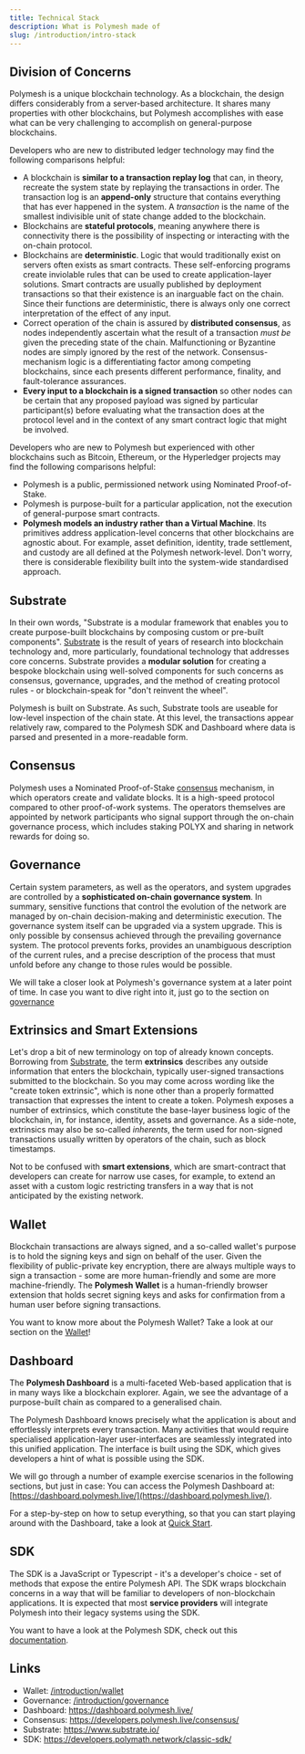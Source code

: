 ```yaml
---
title: Technical Stack
description: What is Polymesh made of
slug: /introduction/intro-stack
---
```



## Division of Concerns

Polymesh is a unique blockchain technology. As a blockchain, the design differs considerably from a server-based architecture. It shares many properties with other blockchains, but Polymesh accomplishes with ease what can be very challenging to accomplish on general-purpose blockchains.

Developers who are new to distributed ledger technology may find the following comparisons helpful:

* A blockchain is **similar to a transaction replay log** that can, in theory, recreate the system state by replaying the transactions in order. The transaction log is an **append-only** structure that contains everything that has ever happened in the system. A _transaction_ is the name of the smallest indivisible unit of state change added to the blockchain.
* Blockchains are **stateful protocols**, meaning anywhere there is connectivity there is the possibility of inspecting or interacting with the on-chain protocol.
* Blockchains are **deterministic**. Logic that would traditionally exist on servers often exists as smart contracts. These self-enforcing programs create inviolable rules that can be used to create application-layer solutions. Smart contracts are usually published by deployment transactions so that their existence is an inarguable fact on the chain. Since their functions are deterministic, there is always only one correct interpretation of the effect of any input.
* Correct operation of the chain is assured by **distributed consensus**, as nodes independently ascertain what the result of a transaction _must be_ given the preceding state of the chain. Malfunctioning or Byzantine nodes are simply ignored by the rest of the network. Consensus-mechanism logic is a differentiating factor among competing blockchains, since each presents different performance, finality, and fault-tolerance assurances.
* **Every input to a blockchain is a signed transaction** so other nodes can be certain that any proposed payload was signed by particular participant(s) before evaluating what the transaction does at the protocol level and in the context of any smart contract logic that might be involved.

Developers who are new to Polymesh but experienced with other blockchains such as Bitcoin, Ethereum, or the Hyperledger projects may find the following comparisons helpful:

- Polymesh is a public, permissioned network using Nominated Proof-of-Stake.
- Polymesh is purpose-built for a particular application, not the execution of general-purpose smart contracts.
- **Polymesh models an industry rather than a Virtual Machine**. Its primitives address application-level concerns that other blockchains are agnostic about. For example, asset definition, identity, trade settlement, and custody are all defined at the Polymesh network-level. Don't worry, there is considerable flexibility built into the system-wide standardised approach.

## Substrate

In their own words, "Substrate is a modular framework that enables you to create purpose-built blockchains by composing custom or pre-built components". [Substrate](https://www.substrate.io/) is the result of years of research into blockchain technology and, more particularly, foundational technology that addresses core concerns. Substrate provides a **modular solution** for creating a bespoke blockchain using well-solved components for such concerns as consensus, governance, upgrades, and the method of creating protocol rules - or blockchain-speak for "don't reinvent the wheel".

Polymesh is built on Substrate. As such, Substrate tools are useable for low-level inspection of the chain state. At this level, the transactions appear relatively raw, compared to the Polymesh SDK and Dashboard where data is parsed and presented in a more-readable form.

## Consensus

Polymesh uses a Nominated Proof-of-Stake [consensus](https://developers.polymesh.live/consensus/) mechanism, in which operators create and validate blocks. It is a high-speed protocol compared to other proof-of-work systems. The operators themselves are appointed by network participants who signal support through the on-chain governance process, which includes staking POLYX and sharing in network rewards for doing so.

## Governance

Certain system parameters, as well as the operators, and system upgrades are controlled by a **sophisticated on-chain governance system**. In summary, sensitive functions that control the evolution of the network are managed by on-chain decision-making and deterministic execution. The governance system itself can be upgraded via a system upgrade. This is only possible by consensus achieved through the prevailing governance system. The protocol prevents forks, provides an unambiguous description of the current rules, and a precise description of the process that must unfold before any change to those rules would be possible.

<HighlightBox type="tip">

We will take a closer look at Polymesh's governance system at a later point of time. In case you want to dive right into it, just go to the section on [governance](/introduction/governance)

</HighlightBox>

## Extrinsics and Smart Extensions

Let's drop a bit of new terminology on top of already known concepts. Borrowing from [Substrate](https://substrate.dev/docs/en/knowledgebase/learn-substrate/extrinsics), the term **extrinsics** describes any outside information that enters the blockchain, typically user-signed transactions submitted to the blockchain. So you may come across wording like the "create token extrinsic", which is none other than a properly formatted transaction that expresses the intent to create a token. Polymesh exposes a number of extrinsics, which constitute the base-layer business logic of the blockchain, in, for instance, identity, assets and governance. As a side-note, extrinsics may also be so-called _inherents_, the term used for non-signed transactions usually written by operators of the chain, such as block timestamps.

Not to be confused with **smart extensions**, which are smart-contract that developers can create for narrow use cases, for example, to extend an asset with a custom logic restricting transfers in a way that is not anticipated by the existing network.

## Wallet

Blockchain transactions are always signed, and a so-called wallet's purpose is to hold the signing keys and sign on behalf of the user. Given the flexibility of public-private key encryption, there are always multiple ways to sign a transaction - some are more human-friendly and some are more machine-friendly. The **Polymesh Wallet** is a human-friendly browser extension that holds secret signing keys and asks for confirmation from a human user before signing transactions.

<HighlightBox type="tip">

You want to know more about the Polymesh Wallet? Take a look at our section on the [Wallet](/introduction/wallet)!

</HighlightBox>

## Dashboard

The **Polymesh Dashboard** is a multi-faceted Web-based application that is in many ways like a blockchain explorer. Again, we see the advantage of a purpose-built chain as compared to a generalised chain.

The Polymesh Dashboard knows precisely what the application is about and effortlessly interprets every transaction. Many activities that would require specialised application-layer user-interfaces are seamlessly integrated into this unified application. The interface is built using the SDK, which gives developers a hint of what is possible using the SDK.

<HighlightBox type="info">

We will go through a number of example exercise scenarios in the following sections, but just in case: You can access the Polymesh Dashboard at:
[https://dashboard.polymesh.live/](https://dashboard.polymesh.live/).

For a step-by-step on how to setup everything, so that you can start playing around with the Dashboard, take a look at [Quick Start](/quick-start/landingpage).

</HighlightBox>

## SDK

The SDK is a JavaScript or Typescript - it's a developer's choice - set of methods that expose the entire Polymesh API. The SDK wraps blockchain concerns in a way that will be familiar to developers of non-blockchain applications. It is expected that most **service providers** will integrate Polymesh into their legacy systems using the SDK.

<HighlightBox type="tip">

You want to have a look at the Polymesh SDK, check out this [documentation](https://developers.polymath.network/classic-sdk/).

</HighlightBox>

## Links

- Wallet: [/introduction/wallet](/introduction/wallet)
- Governance: [/introduction/governance](/introduction/governance)
- Dashboard: https://dashboard.polymesh.live/
- Consensus: https://developers.polymesh.live/consensus/
- Substrate: https://www.substrate.io/
- SDK: https://developers.polymath.network/classic-sdk/
